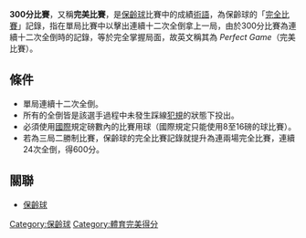 {{unreferenced|time=2012-07-04T13:20:39+00:00}}
'''300分比賽'''，又稱'''完美比賽'''，是[[保齡球|保齡球]]比賽中的成績[[術語|術語]]，為保齡球的「[[完全比賽|完全比賽]]」記錄，指在單局比賽中以擊出連續十二次全倒拿上一局，由於300分比賽為連續十二次全倒時的記錄，等於完全掌握局面，故英文稱其為 ''Perfect Game''（完美比賽）。

== 條件 ==
*單局連續十二次全倒。
*所有的全倒皆是該選手過程中未發生踩線[[犯規|犯規]]的狀態下投出。
*必須使用[[國際|國際]]規定磅數內的比賽用球（國際規定只能使用8至16磅的球比賽）。
*若為三局二勝制比賽，保齡球的完全比賽記錄就提升為連兩場完全比賽，連續24次全倒，得600分。

== 關聯 ==
*[[保齡球|保齡球]]
{{sports-stub}}

[[Category:保齡球|Category:保齡球]]
[[Category:體育完美得分|Category:體育完美得分]]